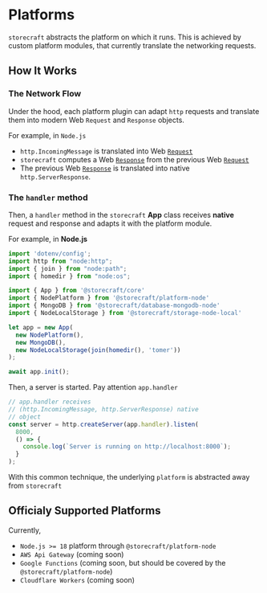 # Platforms

`storecraft` abstracts the platform on which it runs. This is achieved
by custom platform modules, that currently translate the networking requests.

## How It Works

### The Network Flow
Under the hood, each platform plugin can adapt `http` requests and
translate them into modern Web `Request` and `Response` objects.


For example, in `Node.js`
- `http.IncomingMessage` is translated into Web [`Request`](https://developer.mozilla.org/en-US/docs/Web/API/Request)
- `storecraft` computes a Web [`Response`](https://developer.mozilla.org/en-US/docs/Web/API/Response) from the previous Web [`Request`](https://developer.mozilla.org/en-US/docs/Web/API/Request)
- The previous Web [`Response`](https://developer.mozilla.org/en-US/docs/Web/API/Response) is translated into native `http.ServerResponse`.

### The `handler` method

Then, a `handler` method in the `storecraft` **App** class receives **native**
request and response and adapts it with the platform module.

For example, in **Node.js**
```js
import 'dotenv/config';
import http from "node:http";
import { join } from "node:path";
import { homedir } from "node:os";

import { App } from '@storecraft/core'
import { NodePlatform } from '@storecraft/platform-node'
import { MongoDB } from '@storecraft/database-mongodb-node'
import { NodeLocalStorage } from '@storecraft/storage-node-local'

let app = new App(
  new NodePlatform(),
  new MongoDB(),
  new NodeLocalStorage(join(homedir(), 'tomer'))
);

await app.init();

```

Then, a server is started. Pay attention `app.handler`

```js
// app.handler receives 
// (http.IncomingMessage, http.ServerResponse) native
// object
const server = http.createServer(app.handler).listen(
  8000,
  () => {
    console.log(`Server is running on http://localhost:8000`);
  }
);
```

With this common technique, the underlying `platform` is abstracted away
from `storecraft`

## Officialy Supported Platforms

Currently,

- `Node.js >= 18` platform through `@storecraft/platform-node`
- `AWS Api Gateway` (coming soon)
- `Google Functions` (coming soon, but should be covered by the `@storecraft/platform-node`)
- `Cloudflare Workers` (coming soon)